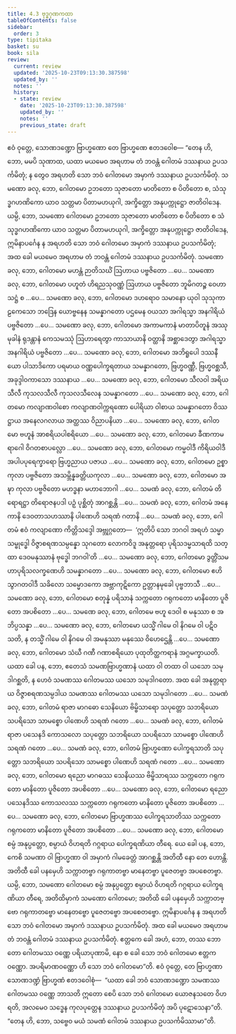 ```yaml
---
title: 4.3 ဗုဒ္ဓဂုဏကထာ
tableOfContents: false
sidebar:
  order: 3
type: tipitaka
basket: su
book: sila
review:
  current: review
  updated: '2025-10-23T09:13:30.387598'
  updated_by: ''
  notes: ''
  history:
  - state: review
    date: '2025-10-23T09:13:30.387598'
    updated_by: ''
    notes: ''
    previous_state: draft
---
```



<ReviewStatus review={frontmatter.review} showDetails={true} />

<HypothesisAnnotation frontmatter={frontmatter} />

<DynamicBreadcrumb />

<Division number="304" book="sila" e="ch" v="6" p="107">

<Paragraph number="442" book="sila">
ဧဝံ ဝုတ္တေ, သောဏဒဏ္ဍော ဗြာဟ္မဏော တေ ဗြာဟ္မဏေ ဧတဒဝေါစ—
</Paragraph>

<Paragraph number="443" book="sila">
“တေန ဟိ, ဘော, မမပိ သုဏာထ, ယထာ မယမေဝ အရဟာမ တံ ဘဝန္တံ ဂေါတမံ ဒဿနာယ ဥပသင်္ကမိတုံ; န တွေဝ အရဟတိ သော ဘဝံ ဂေါတမော အမှာကံ ဒဿနာယ ဥပသင်္ကမိတုံ. သမဏော ခလု, ဘော, ဂေါတမော ဥဘတော သုဇာတော မာတိတော စ ပိတိတော စ, သံသုဒ္ဓဂဟဏိကော ယာဝ သတ္တမာ ပိတာမဟယုဂါ, အက္ခိတ္တော အနုပက္ကုဋ္ဌော ဇာတိဝါဒေန. ယမ္ပိ, ဘော, သမဏော ဂေါတမော ဥဘတော သုဇာတော မာတိတော စ ပိတိတော စ သံသုဒ္ဓဂဟဏိကော ယာဝ သတ္တမာ ပိတာမဟယုဂါ, အက္ခိတ္တော အနုပက္ကုဋ္ဌော ဇာတိဝါဒေန, ဣမိနာပင်္ဂေန န အရဟတိ သော ဘဝံ ဂေါတမော အမှာကံ ဒဿနာယ ဥပသင်္ကမိတုံ; အထ ခေါ မယမေဝ အရဟာမ တံ ဘဝန္တံ ဂေါတမံ ဒဿနာယ ဥပသင်္ကမိတုံ.
</Paragraph>

<Paragraph number="444" book="sila">
သမဏော ခလု, ဘော, ဂေါတမော မဟန္တံ ဉာတိသင်္ဃံ ဩဟာယ ပဗ္ဗဇိတော …ပေ…
</Paragraph>

<Paragraph number="445" book="sila">
သမဏော ခလု, ဘော, ဂေါတမော ပဟူတံ ဟိရညသုဝဏ္ဏံ ဩဟာယ ပဗ္ဗဇိတော ဘူမိဂတဉ္စ ဝေဟာသဋ္ဌံ စ …ပေ…
</Paragraph>

<Paragraph number="446" book="sila">
သမဏော ခလု, ဘော, ဂေါတမော ဒဟရောဝ သမာနော ယုဝါ သုသုကာဠကေသော ဘဒြေန ယောဗ္ဗနေန သမန္နာဂတော ပဌမေန ဝယသာ အဂါရသ္မာ အနဂါရိယံ ပဗ္ဗဇိတော …ပေ…
</Paragraph>

<Paragraph number="447" book="sila">
သမဏော ခလု, ဘော, ဂေါတမော အကာမကာနံ မာတာပိတူနံ အဿုမုခါနံ ရုဒန္တာနံ ကေသမဿုံ ဩဟာရေတွာ ကာသာယာနိ ဝတ္ထာနိ အစ္ဆာဒေတွာ အဂါရသ္မာ အနဂါရိယံ ပဗ္ဗဇိတော …ပေ…
</Paragraph>

<Paragraph number="448" book="sila">
သမဏော ခလု, ဘော, ဂေါတမော အဘိရူပေါ ဒဿနီယော ပါသာဒိကော ပရမာယ ဝဏ္ဏပေါက္ခရတာယ သမန္နာဂတော, ဗြဟ္မဝဏ္ဏီ, ဗြဟ္မဝစ္ဆသီ, အခုဒ္ဒါဝကာသော ဒဿနာယ …ပေ…
</Paragraph>

<Paragraph number="449" book="sila">
သမဏော ခလု, ဘော, ဂေါတမော သီလဝါ အရိယသီလီ ကုသလသီလီ ကုသလသီလေန သမန္နာဂတော …ပေ…
</Paragraph>

<Paragraph number="450" book="sila">
သမဏော ခလု, ဘော, ဂေါတမော ကလျာဏဝါစော ကလျာဏဝါက္ကရဏော ပေါရိယာ ဝါစာယ သမန္နာဂတော ဝိဿဋ္ဌာယ အနေလဂလာယ အတ္ထဿ ဝိညာပနိယာ …ပေ…
</Paragraph>

<Paragraph number="451" book="sila">
သမဏော ခလု, ဘော, ဂေါတမော ဗဟူနံ အာစရိယပါစရိယော …ပေ…
</Paragraph>

<Paragraph number="452" book="sila">
သမဏော ခလု, ဘော, ဂေါတမော ခီဏကာမရာဂေါ ဝိဂတစာပလ္လော …ပေ…
</Paragraph>

<Paragraph number="453" book="sila">
သမဏော ခလု, ဘော, ဂေါတမော ကမ္မဝါဒီ ကိရိယဝါဒီ အပါပပုရေက္ခာရော ဗြဟ္မညာယ ပဇာယ …ပေ…
</Paragraph>

<Paragraph number="454" book="sila">
သမဏော ခလု, ဘော, ဂေါတမော ဥစ္စာ ကုလာ ပဗ္ဗဇိတော အသမ္ဘိန္နခတ္တိယကုလာ …ပေ…
</Paragraph>

<Paragraph number="455" book="sila">
သမဏော ခလု, ဘော, ဂေါတမော အဍ္ဎာ ကုလာ ပဗ္ဗဇိတော မဟဒ္ဓနာ မဟာဘောဂါ …ပေ…
</Paragraph>

<Paragraph number="456" book="sila">
သမဏံ ခလု, ဘော, ဂေါတမံ တိရောရဋ္ဌာ တိရောဇနပဒါ ပဉှံ ပုစ္ဆိတုံ အာဂစ္ဆန္တိ …ပေ…
</Paragraph>

<Paragraph number="457" book="sila">
သမဏံ ခလု, ဘော, ဂေါတမံ အနေကာနိ ဒေဝတာသဟဿာနိ ပါဏေဟိ သရဏံ ဂတာနိ …ပေ…
</Paragraph>

<Paragraph number="458" book="sila">
သမဏံ ခလု, ဘော, ဂေါတမံ ဧဝံ ကလျာဏော ကိတ္တိသဒ္ဒေါ အဗ္ဘုဂ္ဂတော—  ‘ဣတိပိ သော ဘဂဝါ အရဟံ သမ္မာသမ္ဗုဒ္ဓေါ ဝိဇ္ဇာစရဏသမ္ပန္နော သုဂတော လောကဝိဒူ အနုတ္တရော ပုရိသဒမ္မသာရထိ သတ္ထာ ဒေဝမနုဿာနံ ဗုဒ္ဓေါ ဘဂဝါ’တိ …ပေ…
</Paragraph>

<Paragraph number="459" book="sila">
သမဏော ခလု, ဘော, ဂေါတမော ဒွတ္တိံသမဟာပုရိသလက္ခဏေဟိ သမန္နာဂတော …ပေ…
</Paragraph>

<Paragraph number="460" book="sila">
သမဏော ခလု, ဘော, ဂေါတမော ဧဟိသွာဂတဝါဒီ သခိလော သမ္မောဒကော အဗ္ဘာကုဋိကော ဥတ္တာနမုခေါ ပုဗ္ဗဘာသီ …ပေ…
</Paragraph>

<Paragraph number="461" book="sila">
သမဏော ခလု, ဘော, ဂေါတမော စတုန္နံ ပရိသာနံ သက္ကတော ဂရုကတော မာနိတော ပူဇိတော အပစိတော …ပေ…
</Paragraph>

<Paragraph number="462" book="sila">
သမဏေ ခလု, ဘော, ဂေါတမေ ဗဟူ ဒေဝါ စ မနုဿာ စ အဘိပ္ပသန္နာ …ပေ…
</Paragraph>

<Paragraph number="463" book="sila">
သမဏော ခလု, ဘော, ဂေါတမော ယသ္မိံ ဂါမေ ဝါ နိဂမေ ဝါ ပဋိဝသတိ, န တသ္မိံ ဂါမေ ဝါ နိဂမေ ဝါ အမနုဿာ မနုဿေ ဝိဟေဌေန္တိ …ပေ…
</Paragraph>

<Paragraph number="464" book="sila">
သမဏော ခလု, ဘော, ဂေါတမော သံဃီ ဂဏီ ဂဏာစရိယော ပုထုတိတ္ထကရာနံ အဂ္ဂမက္ခာယတိ. ယထာ ခေါ ပန, ဘော, ဧတေသံ သမဏဗြာဟ္မဏာနံ ယထာ ဝါ တထာ ဝါ ယသော သမုဒါဂစ္ဆတိ, န ဟေဝံ သမဏဿ ဂေါတမဿ ယသော သမုဒါဂတော. အထ ခေါ အနုတ္တရာယ ဝိဇ္ဇာစရဏသမ္ပဒါယ သမဏဿ ဂေါတမဿ ယသော သမုဒါဂတော …ပေ…
</Paragraph>

<Paragraph number="465" book="sila">
သမဏံ ခလု, ဘော, ဂေါတမံ ရာဇာ မာဂဓော သေနိယော ဗိမ္ဗိသာရော သပုတ္တော သဘရိယော သပရိသော သာမစ္စော ပါဏေဟိ သရဏံ ဂတော …ပေ…
</Paragraph>

<Paragraph number="466" book="sila">
သမဏံ ခလု, ဘော, ဂေါတမံ ရာဇာ ပသေနဒိ ကောသလော သပုတ္တော သဘရိယော သပရိသော သာမစ္စော ပါဏေဟိ သရဏံ ဂတော …ပေ…
</Paragraph>

<Paragraph number="467" book="sila">
သမဏံ ခလု, ဘော, ဂေါတမံ ဗြာဟ္မဏော ပေါက္ခရသာတိ သပုတ္တော သဘရိယော သပရိသော သာမစ္စော ပါဏေဟိ သရဏံ ဂတော …ပေ…
</Paragraph>

<Paragraph number="468" book="sila">
သမဏော ခလု, ဘော, ဂေါတမော ရညော မာဂဓဿ သေနိယဿ ဗိမ္ဗိသာရဿ သက္ကတော ဂရုကတော မာနိတော ပူဇိတော အပစိတော …ပေ…
</Paragraph>

<Paragraph number="469" book="sila">
သမဏော ခလု, ဘော, ဂေါတမော ရညော ပသေနဒိဿ ကောသလဿ သက္ကတော ဂရုကတော မာနိတော ပူဇိတော အပစိတော …ပေ…
</Paragraph>

<Paragraph number="470" book="sila">
သမဏော ခလု, ဘော, ဂေါတမော ဗြာဟ္မဏဿ ပေါက္ခရသာတိဿ သက္ကတော ဂရုကတော မာနိတော ပူဇိတော အပစိတော …ပေ…
</Paragraph>

<Paragraph number="471" book="sila">
သမဏော ခလု, ဘော, ဂေါတမော စမ္ပံ အနုပ္ပတ္တော, စမ္ပာယံ ဝိဟရတိ ဂဂ္ဂရာယ ပေါက္ခရဏိယာ တီရေ. ယေ ခေါ ပန, ဘော, ကေစိ သမဏာ ဝါ ဗြာဟ္မဏာ ဝါ အမှာကံ ဂါမခေတ္တံ အာဂစ္ဆန္တိ အတိထီ နော တေ ဟောန္တိ. အတိထီ ခေါ ပနမှေဟိ သက္ကာတဗ္ဗာ ဂရုကာတဗ္ဗာ မာနေတဗ္ဗာ ပူဇေတဗ္ဗာ အပစေတဗ္ဗာ. ယမ္ပိ, ဘော, သမဏော ဂေါတမော စမ္ပံ အနုပ္ပတ္တော စမ္ပာယံ ဝိဟရတိ ဂဂ္ဂရာယ ပေါက္ခရဏိယာ တီရေ, အတိထိမှာကံ သမဏော ဂေါတမော; အတိထိ ခေါ ပနမှေဟိ သက္ကာတဗ္ဗော ဂရုကာတဗ္ဗော မာနေတဗ္ဗော ပူဇေတဗ္ဗော အပစေတဗ္ဗော. ဣမိနာပင်္ဂေန န အရဟတိ သော ဘဝံ ဂေါတမော အမှာကံ ဒဿနာယ ဥပသင်္ကမိတုံ. အထ ခေါ မယမေဝ အရဟာမ တံ ဘဝန္တံ ဂေါတမံ ဒဿနာယ ဥပသင်္ကမိတုံ. ဧတ္တကေ ခေါ အဟံ, ဘော, တဿ ဘောတော ဂေါတမဿ ဝဏ္ဏေ ပရိယာပုဏာမိ, နော စ ခေါ သော ဘဝံ ဂေါတမော ဧတ္တကဝဏ္ဏော. အပရိမာဏဝဏ္ဏော ဟိ သော ဘဝံ ဂေါတမော”တိ.
</Paragraph>

</Division>
<Division number="305" book="sila" e="ch" v="6" p="110">

<Paragraph number="472" book="sila">
ဧဝံ ဝုတ္တေ, တေ ဗြာဟ္မဏာ သောဏဒဏ္ဍံ ဗြာဟ္မဏံ ဧတဒဝေါစုံ—  “ယထာ ခေါ ဘဝံ သောဏဒဏ္ဍော သမဏဿ ဂေါတမဿ ဝဏ္ဏေ ဘာသတိ ဣတော စေပိ သော ဘဝံ ဂေါတမော ယောဇနသတေ ဝိဟရတိ, အလမေဝ သဒ္ဓေန ကုလပုတ္တေန ဒဿနာယ ဥပသင်္ကမိတုံ အပိ ပုဋောသေနာ”တိ. “တေန ဟိ, ဘော, သဗ္ဗေဝ မယံ သမဏံ ဂေါတမံ ဒဿနာယ ဥပသင်္ကမိဿာမာ”တိ.
</Paragraph>
</Division>